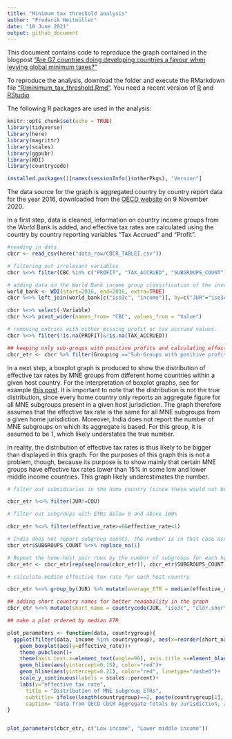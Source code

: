 ```yaml
---
title: "Minimum tax threshold analysis"
author: "Frederik Heitmüller"
date: "10 June 2021"
output: github_document
---
```


This document contains code to reproduce the graph contained in the blogpost ["Are G7 countries doing developing countries a favour when levying global minimum taxes?"](http://globtaxgov.weblog.leidenuniv.nl/2021/06/10/are-g7-countries-doing-developing-countries-a-favour-when-levying-global-minimum-taxes/)

To reproduce the analysis, download the folder and execute the RMarkdown file ["R/minimum_tax_threshold.Rmd"](https://github.com/fheitmueller/cbcrdata/blob/main/R/data_exploration.Rmd). You need a recent version of [R](https://www.r-project.org/) and [RStudio](https://www.rstudio.com/). 

The following R packages are used in the analysis:

```r
knitr::opts_chunk$set(echo = TRUE)
library(tidyverse)
library(here)
library(magrittr)
library(scales)
library(ggpubr)
library(WDI)
library(countrycode)
```

```r
installed.packages()[names(sessionInfo()$otherPkgs), "Version"]
```

The data source for the graph is aggregated country by country report data for the year 2016, downloaded from the [OECD website](https://stats.oecd.org/Index.aspx?DataSetCode=CBCR_TABLEI) on 9 November 2020.

In a first step, data is cleaned, information on country income groups from the World Bank is added, and effective tax rates are calculated using the country by country reporting variables "Tax Accrued" and "Profit". 

```r

#reading in data
cbcr <- read_csv(here("data_raw/CBCR_TABLEI.csv"))

# filtering out irrelevant variables
cbcr %<>% filter(CBC %in% c("PROFIT", "TAX_ACCRUED", "SUBGROUPS_COUNT"))

# adding data on the World Bank income group classification of the investment-receiving jurisdictions, 
world_bank <- WDI(start=2016, end=2016, extra=TRUE)
cbcr %<>% left_join(world_bank[c("iso3c", "income")], by=c("JUR"="iso3c"))

cbcr %<>% select(-Variable)
cbcr %<>% pivot_wider(names_from= "CBC", values_from = "Value")

# removing entries with either missing profit or tax accrued values.
cbcr %<>% filter(!is.na(PROFIT)&!is.na(TAX_ACCRUED))

## keeping only sub-groups with positive profits and calculating effective tax rates
cbcr_etr <- cbcr %>% filter(Grouping =="Sub-Groups with positive profits") %>% mutate(effective_rate = TAX_ACCRUED / PROFIT)

```

In a next step, a boxplot graph is produced to show the distribution of effective tax rates by MNE groups from different home countries within a given host country. For the interpretation of boxplot graphs, see for example [this post](https://www.dummies.com/education/math/statistics/what-a-boxplot-can-tell-you-about-a-statistical-data-set/).
It is important to note that the distribution is not the true distribution, since every home country only reports an aggregate figure for all MNE subgroups present in a given host jurisdiction. The graph therefore assumes that the effective tax rate is the same for all MNE subgroups from a given home jurisdiction.  Moreover, India does not report the number of MNE subgroups on which its aggregate is based. For this group, it is assumed to be 1, which likely understates the true number. 

In reality, the distribution of effective tax rates is thus likely to be bigger than displayed in this graph. For the purposes of this graph this is not a problem, though, because its purpose is to show mainly that certain MNE groups have effective tax rates lower than 15% in some low and lower middle income countries. This graph likely underestimates the number. 


```r


# filter out subsidiaries in the home country (since these would not be affected by a minimum tax)

cbcr_etr %<>% filter(JUR!=COU)

# filter out subgroups with ETRs below 0 and above 100%

cbcr_etr %<>% filter(effective_rate>=0&effective_rate<1)

# India does not report subgroup counts, the number is in that case assumed to be 1 for all jurisdictions ()
cbcr_etr$SUBGROUPS_COUNT %<>% replace_na(1)

# Repeat the home-host pair rows by the number of subgroups for each home-host datapoint. Each row now represents one MNE subgroup. Attention this assumes that each subgroup from a given home jurisdiction has the same ETR, which likely not the case. The distribution is thus artificially narrowed. Moreover, subgroups from India are likely to be underrepresented in the data. This needs to be considered when interpreting the data.
cbcr_etr <- cbcr_etr[rep(seq(nrow(cbcr_etr)), cbcr_etr$SUBGROUPS_COUNT),]

# calculate median effective tax rate for each host country 

cbcr_etr %<>% group_by(JUR) %>% mutate(average_ETR = median(effective_rate, na.rm=TRUE)) 

## adding short country names for better readability in the graph
cbcr_etr %<>% mutate(short_name = countrycode(JUR, "iso3c", "cldr.short.en"))

## make a plot ordered by median ETR

plot_parameters <- function(data, countrygroup){
  ggplot(filter(data, income %in% countrygroup), aes(x=reorder(short_name, average_ETR)))+
    geom_boxplot(aes(y=effective_rate))+
    theme_pubclean()+
    theme(axis.text.x=element_text(angle=90), axis.title.x=element_blank())+
    geom_hline(aes(yintercept=0.15), color="red")+
    geom_hline(aes(yintercept=0.21), color="red", linetype="dashed")+
    scale_y_continuous(labels = scales::percent)+
    labs(y="effective tax rate",
      title = "Distribution of MNE subgroup ETRs",
      subtitle= ifelse(length(countrygroup)==2, paste(countrygroup[1], "and", countrygroup[2], "host countries"), paste(countrygroup, "host countries")),
      caption= "Data from OECD CbCR Aggregate Totals by Jurisdiction, 2016, sub-groups with positive profits.\n ETR = Tax Accrued / Profit. Negative tax rates and rates above 100% have been removed.\n  One point in the distribution is one MNE subgroup, assuming the same ETR for subgroups from the same home country.\n Red line = 15%, dashed red line = 21%")
}


plot_parameters(cbcr_etr, c("Low income", "Lower middle income"))


```

